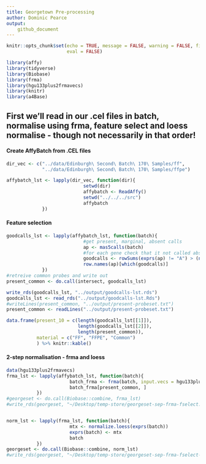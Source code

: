 ```yaml
---
title: Georgetown Pre-processing
author: Dominic Pearce
output:
    github_document
---
```


```r
knitr::opts_chunk$set(echo = TRUE, message = FALSE, warning = FALSE, fig.align = 'center',
                      eval = FALSE)
```

```r
library(affy)
library(tidyverse)
library(Biobase)
library(frma)
library(hgu133plus2frmavecs)
library(knitr)
library(a4Base)
```

## First we'll read in our .cel files in batch, normalise using frma, feature select and loess normalise - though not necessarily in that order! 

#### Create AffyBatch from .CEL files

```r
dir_vec <- c("../data/Edinburgh\ Second\ Batch\ 170\ Samples/ff",
             "../data/Edinburgh\ Second\ Batch\ 170\ Samples/ffpe")

affybatch_lst <- lapply(dir_vec, function(dir){
                            setwd(dir)
                            affybatch <- ReadAffy()
                            setwd("../../../src")
                            affybatch
             })
```

#### Feature selection

```r
goodcalls_lst <- lapply(affybatch_lst, function(batch){
                            #get present, marginal, absent calls
                            ap <- mas5calls(batch)
                            #for each gene check that it not called absent in less than 90% of samples
                            goodcalls <- rowSums(exprs(ap) != "A") > (ncol(ap) / 10)
                            row.names(ap)[which(goodcalls)]
             })
#retreive common probes and write out
present_common <- do.call(intersect, goodcalls_lst)

```

```r
write_rds(goodcalls_lst, "../output/goodcalls-lst.rds")
goodcalls_lst <- read_rds("../output/goodcalls-lst.Rds")
#writeLines(present_common, "../output/present-probeset.txt")
present_common <- readLines("../output/present-probeset.txt")
```

```r
data.frame(present_10 = c(length(goodcalls_lst[[1]]), 
                          length(goodcalls_lst[[2]]), 
                          length(present_common)),
           material = c("FF", "FFPE", "Common")
           ) %>% knitr::kable()
```

#### 2-step normalisation - frma and loess 

```r
data(hgu133plus2frmavecs)
frma_lst <- lapply(affybatch_lst, function(batch){
                       batch_frma <- frma(batch, input.vecs = hgu133plus2frmavecs)  
                       batch_frma[present_common, ]
           })
#georgeset <- do.call(Biobase::combine, frma_lst)
#write_rds(georgeset, "~/Desktop/temp-store/georgeset-sep-frma-fselect.rds")


norm_lst <- lapply(frma_lst, function(batch){
                       mtx <- normalize.loess(exprs(batch))
                       exprs(batch) <- mtx
                       batch
           })
georgeset <- do.call(Biobase::combine, norm_lst)
#write_rds(georgeset, "~/Desktop/temp-store/georgeset-sep-frma-fselect-loess.rds")
```
